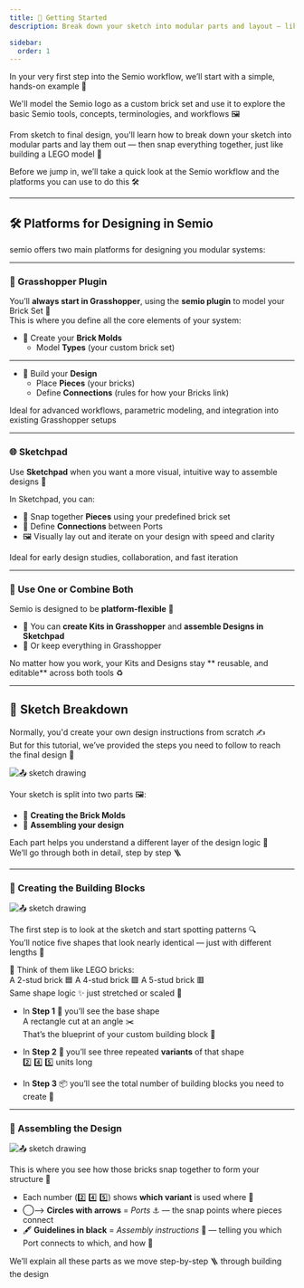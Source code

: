 ```yaml
---
title: 📐 Getting Started
description: Break down your sketch into modular parts and layout — like the first page of a LEGO manual.

sidebar:
  order: 1
---
```


In your very first step into the Semio workflow, we’ll start with a simple, hands-on example 🧱 

We'll model the Semio logo as a custom brick set and use it to explore the basic Semio tools, concepts, terminologies, and workflows 🖼️ 

From sketch to final design, you'll learn how to break down your sketch into modular parts and lay them out — then snap everything together, just like building a LEGO model 📐 

Before we jump in, we’ll take a quick look at the Semio workflow and the platforms you can use to do this 🛠️ 

---

## 🛠️ Platforms for Designing in Semio


semio offers two main platforms for designing you modular systems:

---

### 🦗 Grasshopper Plugin

You’ll **always start in Grasshopper**, using the **semio plugin** to model your Brick Set 🧱  
This is where you define all the core elements of your system:

- 🧱 Create your **Brick Molds**  
  - Model **Types** (your custom brick set)  

---
- 🧩 Build your **Design**  
  - Place **Pieces** (your bricks)  
  - Define **Connections** (rules for how your Bricks link)  

Ideal for advanced workflows, parametric modeling, and integration into existing Grasshopper setups

---

### 🌐 Sketchpad

Use **Sketchpad** when you want a more visual, intuitive way to assemble designs 🎨

In Sketchpad, you can:

- 🧩 Snap together **Pieces** using your predefined brick set  
- 🔁 Define **Connections** between Ports  
- 🖼️ Visually lay out and iterate on your design with speed and clarity

Ideal for early design studies, collaboration, and fast iteration

---

### 🔄 Use One or Combine Both

Semio is designed to be **platform-flexible** 🔄

- 🧱 You can **create Kits in Grasshopper** and **assemble Designs in Sketchpad**  
- 🧩 Or keep everything in Grasshopper  

No matter how you work, your Kits and Designs stay ** reusable, and editable** across both tools ♻️

---

## 📝 Sketch Breakdown

Normally, you'd create your own design instructions from scratch ✍️  
But for this tutorial, we’ve provided the steps you need to follow to reach the final design 🧩

![📤 sketch drawing](/sketch-drawing.png)


Your sketch is split into two parts 🖼️:

- 🔲 **Creating the Brick Molds** 
- 🔳 **Assembling your design**

Each part helps you understand a different layer of the design logic 🎯  
We’ll go through both in detail, step by step 🪜

---

### 🔲 Creating the Building Blocks

![📤 sketch drawing](/sketch-drawing-123.png)

The first step is to look at the sketch and start spotting patterns 🔍  
You’ll notice five shapes that look nearly identical — just with different lengths 📏

🧱 Think of them like LEGO bricks:  
A 2-stud brick 🟦  A 4-stud brick 🟪  A 5-stud brick 🟥  
Same shape logic ✨ just stretched or scaled 📐

- In **Step 1** 🔧 you’ll see the base shape  
  A rectangle cut at an angle ✂️  
  That’s the blueprint of your custom building block 📘  

- In **Step 2** 📏 you’ll see three repeated **variants** of that shape  
  2️⃣ 4️⃣ 5️⃣ units long  

- In **Step 3** 📦 you’ll see the total number of building blocks you need to create 🔢  

---

### 🔳 Assembling the Design

![📤 sketch drawing](/sketch-drawing-45.png)

This is where you see how those bricks snap together to form your structure 🧩

- Each number (2️⃣ 4️⃣ 5️⃣) shows **which variant** is used where 📍  
- ◯⟶ **Circles with arrows** = _Ports_ ⚓ — the snap points where pieces connect  
- 🖋️ **Guidelines in black** = _Assembly instructions_ 🧭 — telling you which Port connects to which, and how 🔗  

We’ll explain all these parts as we move step-by-step 🪜 through building the design

